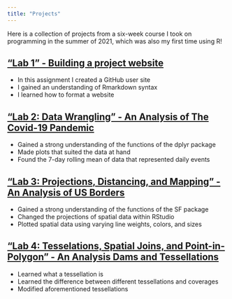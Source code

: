 ```yaml
---
title: "Projects"
---
```


Here is a collection of projects from a six-week course I took on programming in the summer of 2021, which was also my first time using R!

## ["Lab 1" - Building a project website](https://xochitlmedina.github.io/xochitlmedina/)

- In this assignment I created a GitHub user site
- I gained an understanding of Rmarkdown syntax
- I learned how to format a website

## ["Lab 2: Data Wrangling" - An Analysis of The Covid-19 Pandemic](https://xochitlmedina.github.io/geog-13-labs/geog-13-labs/docs/lab-o2.html)

- Gained a strong understanding of the functions of the dplyr package
- Made plots that suited the data at hand
- Found the 7-day rolling mean of data that represented daily events

## ["Lab 3: Projections, Distancing, and Mapping" - An Analysis of US Borders](https://xochitlmedina.github.io/geog-13-labs//lab-03.html)

- Gained a strong understanding of the functions of the SF package
- Changed the projections of spatial data within RStudio 
- Plotted spatial data using varying line weights, colors, and sizes

## ["Lab 4: Tesselations, Spatial Joins, and Point-in-Polygon" - An Analysis Dams and Tessellations](https://xochitlmedina.github.io/geog-13-labs//lab-04.html)

- Learned what a tessellation is
- Learned the difference between different tessellations and coverages
- Modified aforementioned tessellations

